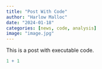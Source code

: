 ```yaml
---
title: "Post With Code"
author: "Harlow Malloc"
date: "2024-01-18"
categories: [news, code, analysis]
image: "image.jpg"
---
```


This is a post with executable code.

```r
1 + 1
```
